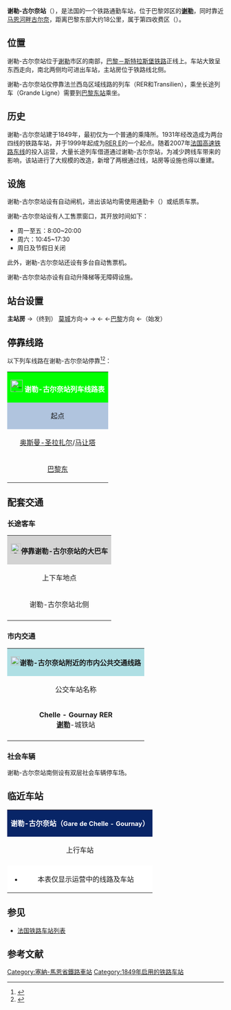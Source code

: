 {{noteTA|G1=法国地名}}
{{Infobox station
| name          =[[File:Sncf-logo.svg|32x32px]]谢勒-古尔奈站<br>{{lang|fr|Gare de Chelle-Gournay}} 
| type          = [[法国铁路|法国铁路]]
| image = File:GareChelles.jpg
|image_caption = 谢勒-古尔奈站
| address       = {{FRA}}[[塞纳-马恩省|塞纳-马恩省]][[谢勒|谢勒]]
| latd          = 48
| latm          = 52
| lats          = 27
| latNS         = N
| longd         = 2
| longm         = 35
| longs         = 00
| longEW        = E
| operator = [[File:_Sncf-logo.svg|32x32px]]
| coordinates_display = yes
| iso_region    = FR
| line          = 
* [[巴黎－斯特拉斯堡铁路|巴黎－斯特拉斯堡铁路]]
| structure           = 高架
| levels              = 2层
| platform      = 2
| tracks        = 4
| elevation = 46米
| opened        = 1849年7月5日
| rebuilt = 2009年
| status = 使用中
| closed        = 
| passengers= 约953.6万人次<ref>{{Cite web|url=https://ressources.data.sncf.com/explore/dataset/frequentation-gares/?sort=voyageurs_2014&q=chelle|title=Fréquentation en gares|accessdate=2017-01-05|author=SNCF|date=|language=法语|publisher=SNCF Open Data}}</ref>
| pass_year= 2015年
| ADA                 = Yes
| station_type = 客运通勤车站
| connections = 
* {{link-fr|塞纳-马恩省城际客运|Réseau de bus Seine-et-Marne Express}}
* [[RATP公交路网|巴黎城市公共交通]]
* {{link-fr|谢勒城市公共交通|Réseau de bus Apolo7}}
* {{link-fr|特拉公交公司|Réseau de bus TRA|特拉公交}}
* [[File:Noctilie_logo.svg|51x51px]]
| route_map =
| map_locator   = 
| note =
| services = [[区域快铁|RER]]<br>[[法兰西岛区域铁路|Transilien]]
}}

'''谢勒-古尔奈站'''（{{lang-fr|Gare de Chelle-Gournay}}），是法国的一个铁路通勤车站，位于巴黎郊区的'''[[谢勒|谢勒]]'''，同时靠近[[马恩河畔古尔奈|马恩河畔古尔奈]]，距离巴黎东部大约18公里，属于第四收费区（{{lang-fr|Zone 4}}）。

==位置==

谢勒-古尔奈站位于[[谢勒|谢勒]]市区的南部，[[巴黎－斯特拉斯堡铁路|巴黎－斯特拉斯堡铁路]]正线上。车站大致呈东西走向，南北两侧均可进出车站，主站房位于铁路线北侧。

谢勒-古尔奈站仅停靠法兰西岛区域线路的列车（RER和Transilien），乘坐长途列车（Grande Ligne）需要到[[巴黎东站|巴黎东站]]乘坐。

==历史==

谢勒-古尔奈站建于1849年，最初仅为一个普通的乘降所。1931年经改造成为两台四线的铁路车站，并于1999年起成为[[大区快铁E线|RER E]]的一个起点。随着2007年[[法国高速铁路东线|法国高速铁路东线]]的投入运营，大量长途列车借道通过谢勒-古尔奈站，为减少跨线车带来的影响，该站进行了大规模的改造，新增了两根通过线，站房等设施也得以重建。

==设施==

谢勒-古尔奈站设有自动闸机，进出该站均需使用通勤卡（{{lang-fr|Navigo}}）或纸质车票。

谢勒-古尔奈站设有人工售票窗口，其开放时间如下：
* 周一至五：8:00~20:00
* 周六：10:45~17:30
* 周日及节假日关闭

此外，谢勒-古尔奈站还设有多台自动售票机。

谢勒-古尔奈站亦设有自动升降梯等无障碍设施。

==站台设置==
{{RailStStart|北}}
'''主站房'''
{{RailStLine|A||[[大区快铁E线|RER E]]}}→（终到）
{{RailStPlatform|岛| |1||}}
{{RailStLine|B||Transilien P||| ||}}[[莫城站|莫城]]方向→
{{RailStLine|||通过线||| ||}}→
{{RailStLine|||通过线||| ||}}←
{{RailStLine|C||Transilien P}}←[[巴黎东站|巴黎]]方向
{{RailStPlatform|岛||1||}}
{{RailStLine|D||[[大区快铁E线|RER E]]||| ||}}←（始发）
{{RailStEnd|南}}

== 停靠线路 ==

{{动态列表|最后更新时间：2017年1月5日。本章节内容仅供参考，不排除因施工或罢工而引发的临时性变更。欢迎修正和补充}}

以下列车线路在谢勒-古尔奈站停靠<ref>{{Cite web|url=https://www.transilien.com/lignes/rer-trains/rer-E|title=RER E|accessdate=2017-01-05|author=SNCF|date=|language=法语|publisher=SNCF Transilien|archive-date=2017-11-07|archive-url=https://web.archive.org/web/20171107025518/https://www.transilien.com/lignes/rer-trains/rer-E|dead-url=yes}}</ref><ref>{{Cite web|url=https://www.transilien.com/fr/page-editoriale/les-plans-du-reseau|title=Le Plan du réseau|accessdate=2017-01-05|author=SNCF|date=|language=法语|publisher=SNCF Transilien|archive-date=2016-11-24|archive-url=https://web.archive.org/web/20161124203056/https://www.transilien.com/fr/page-editoriale/les-plans-du-reseau|dead-url=no}}</ref>：

{| class="wikitable mw-collapsible"
|colspan="5" style="background:#00FF00" align="center" |[[File:_Sncf-logo.svg|28x28px]] '''<font color=#FFFFFF>谢勒-古尔奈站列车线路表</font>'''
|-
!style="background:#B0C4DE"|起点
!style="background:#B0C4DE"|上一站
!style="background:#B0C4DE"|线路
!style="background:#B0C4DE"|下一站
!style="background:#B0C4DE"|终点
|-
|[[奥斯曼-圣拉扎尔站|奥斯曼-圣拉扎尔]]/[[马让塔站|马让塔]]
|{{link-fr|勒谢奈加尼站|Gare du Chénay-Gagny|勒谢奈加尼}}
| rowspan="1" align="center"|[[File:RER.svg|17x17px]][[File:Paris_RER_E_icon.svg|17x17px]]
|（终点）
|（终点）
|-
|[[巴黎东站|巴黎东]]
|[[巴黎东站|巴黎东]]
| rowspan="1"|[[File:Logo_train_transilien.svg|17x17px]][[File:Logo_Paris_Transilien_ligneP.svg|17x17px]]]
|[[韦尔-托尔西站|韦尔-托尔西]]
|[[莫城站|莫城]]
|}

==配套交通==
===长途客车===

{| class="wikitable mw-collapsible" 
|colspan="3" align="center" style="background:#D3D3D3" |[[File:BSicon_BUS.svg|24x24px]]'''停靠谢勒-古尔奈站的大巴车'''
|-
!align="center" |上下车地点
!align="center" |运营单位
!align="center" |主要目的地{{noteTag|name=noteA}}
|-
| rowspan="2" align="center" |谢勒-古尔奈站北侧
|align="center" |{{link-fr|塞纳-马恩省城际客运|Réseau de bus Seine-et-Marne Express}}<br>Seine-et-Marne Express
|
* 19路：[[戴高乐机场1号航站楼站|戴高乐机场]] ↔ [[托尔西站|托尔西站]]
|-
|align="center" |[[SNCF|SNCF]]{{noteTag|name=noteB}}
|（''当某条铁路线施工或罢工时，SNCF可能也会提供途径该线路沿途站点的大巴车''）
|-
|colspan="3" style="background:#FFFFFF"|{{noteFoot|1=
{{noteTag|name=noteA|1=本栏不包括可以联程中转前往的目的地}}
{{noteTag|name=noteB|1=其车票可与SNCF的同线路车票通用}}
}}
|}

===市内交通===

{| class="wikitable mw-collapsible" 
|colspan="3" align="center" style="background:#AFDFE4"|[[File:Bus-logo.svg|21x21px]]'''谢勒-古尔奈站附近的市内公共交通线路'''
|-
!align="center" |公交车站名称
!align="center" |位置
!align="center" |停靠线路{{noteTag|name=noteA}}<ref>{{Cite web|url=http://www.ratp.fr/informer/pdf/orienter/f_plan.php?fm=pdf&loc=secteur&nompdf=secteur11|title=Plan secteur 11|accessdate=2017-01-05|author=RATP|date=|language=法语|publisher=|archive-date=2017-05-23|archive-url=https://web.archive.org/web/20170523090343/http://www.ratp.fr/informer/pdf/orienter/f_plan.php?fm=pdf&loc=secteur&nompdf=secteur11|dead-url=no}}</ref>
|-
|'''Chelle - Gournay RER'''<br>'''[[谢勒|谢勒]]'''-城铁站
|谢勒-古尔奈站北侧
|
* [[RATP公交路网|巴黎城市公共交通]]
** 113路：'''[[马恩河畔诺让|马恩河畔诺让]]'''-[[马恩河畔诺让站|城铁站]] ↔ '''[[谢勒|谢勒]]'''-市政府 / '''[[谢勒|谢勒]]'''-谢勒第二商城
** 213路：'''[[谢勒|谢勒]]'''-城铁站 ↔ '''[[罗涅|罗涅]]'''-罗涅村
* {{link-fr|特拉公交公司|Réseau de bus TRA|Transdev TRA}}
** 613路：'''[[欧奈苏布瓦|欧奈苏布瓦]]'''-[[欧奈苏布瓦站|城铁站]] ↔ '''[[谢勒|谢勒]]'''-城铁站
* {{link-fr|谢勒城市公共交通|Réseau de bus Apolo7}}
** A线：'''[[谢勒|谢勒]]'''-城铁站 ↔ '''[[谢勒|谢勒]]'''- 科学转盘 / '''[[谢勒|谢勒]]'''-阿贝斯
** B线{{noteTag|name=noteB}}：'''[[谢勒|谢勒]]'''-城铁站 ↔ '''[[库尔特里|库尔特里]]'''-体育场
** C线{{noteTag|name=noteB}}：'''[[谢勒|谢勒]]'''-城铁站 ↔ '''[[马恩河畔韦尔|马恩河畔韦尔]]'''-保罗·阿尔吉
** E线{{noteTag|name=noteB}}：'''[[谢勒|谢勒]]'''-城铁站 ↔ '''[[克莱-苏伊|克莱-苏伊]]'''-商业中心
** F线{{noteTag|name=noteB}}：'''[[谢勒|谢勒]]'''-城铁站 ↔ '''[[马恩河畔韦尔|马恩河畔韦尔]]'''-[[韦尔-托尔西站|快铁站]]
** 13路{{noteTag|name=noteB}}：'''[[谢勒|谢勒]]'''-城铁站 ↔ '''[[维勒帕里西|维勒帕里西]]'''-[[维勒帕里西-米提勒讷夫站|城铁站]]
*[[File:Noctilie_logo.svg|55x55px]]
** N23路：'''[[巴黎第一区|巴黎]]'''-[[沙特雷站|地铁沙特雷站]] ↔ '''[[谢勒|谢勒]]'''-城铁站
** N141路：'''[[巴黎第十区|巴黎]]'''-[[巴黎东站|火车东站]] ↔ '''[[莫城|莫城]]'''-[[莫城站|火车站]]
|-
|colspan="3" style="background:#FFFFFF"|{{noteFoot|1=
{{noteTag|name=noteA|1='''粗体字'''代表该站所在的市镇；中文名称非官方正式翻译，仅供参考}}
{{noteTag|name=noteB|1=周日及节假日停运}}
}}
|}

===社会车辆===

谢勒-古尔奈站南侧设有双层社会车辆停车场。

==临近车站==

{|class="wikitable mw-collapsible" style="margin: 0 auto; width:42em;"
|colspan="3"  style="background:#082567" align="center"|<font color=#FFFFFF>'''谢勒-古尔奈站（<span style="font-size:11pt;">Gare de Chelle - Gournay</span>）'''</font>
|-
!上行车站
!线路
!下行车站
|-
|align="center" |{{link-fr|勒谢奈加尼站|Gare du Chénay-Gagny}}
|align="center" |'''[[巴黎－斯特拉斯堡铁路|巴黎－斯特拉斯堡铁路]]'''
|align="center" |[[韦尔-托尔西站|韦尔-托尔西站]]
|-
|colspan="3" style="background:#FFFFFF"|
*本表仅显示运营中的线路及车站
|}

==参见==
* [[法国铁路车站列表|法国铁路车站列表]]

== 参考文献 ==
{{Reflist}}

{{RER E}}
{{法国主要铁路车站}}

[[Category:塞納-馬恩省鐵路車站|Category:塞納-馬恩省鐵路車站]]
[[Category:1849年启用的铁路车站|Category:1849年启用的铁路车站]]